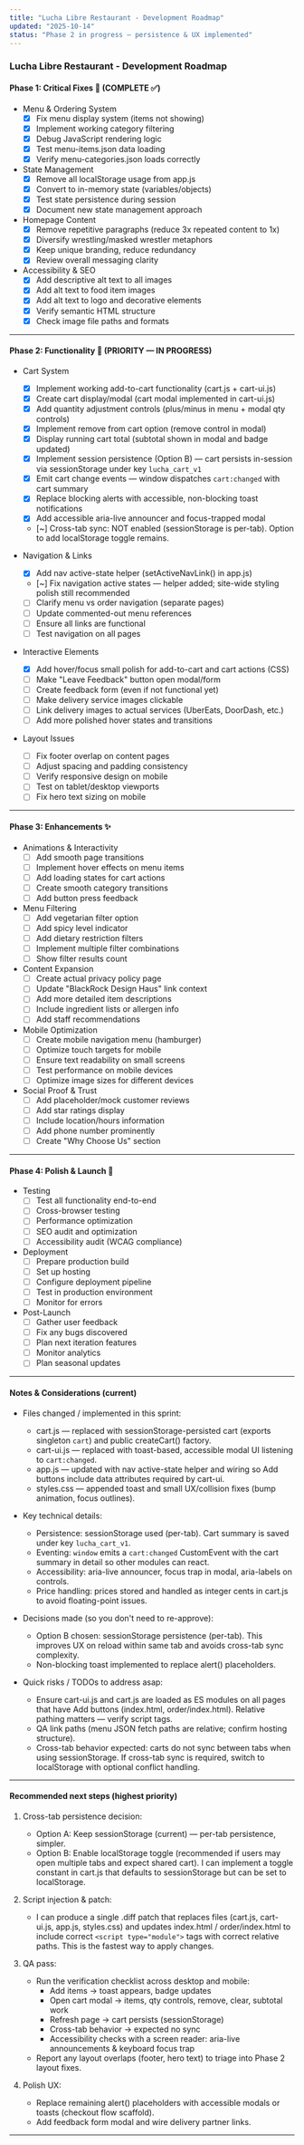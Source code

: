 ```yaml
---
title: "Lucha Libre Restaurant - Development Roadmap"
updated: "2025-10-14"
status: "Phase 2 in progress — persistence & UX implemented"
---
```


### Lucha Libre Restaurant - Development Roadmap

#### Phase 1: Critical Fixes 🔧 (COMPLETE ✅)

- Menu & Ordering System
  - [x] Fix menu display system (items not showing)
  - [x] Implement working category filtering
  - [x] Debug JavaScript rendering logic
  - [x] Test menu-items.json data loading
  - [x] Verify menu-categories.json loads correctly

- State Management
  - [x] Remove all localStorage usage from app.js
  - [x] Convert to in-memory state (variables/objects)
  - [x] Test state persistence during session
  - [x] Document new state management approach

- Homepage Content
  - [x] Remove repetitive paragraphs (reduce 3x repeated content to 1x)
  - [x] Diversify wrestling/masked wrestler metaphors
  - [x] Keep unique branding, reduce redundancy
  - [x] Review overall messaging clarity

- Accessibility & SEO
  - [x] Add descriptive alt text to all images
  - [x] Add alt text to food item images
  - [x] Add alt text to logo and decorative elements
  - [x] Verify semantic HTML structure
  - [x] Check image file paths and formats

---

#### Phase 2: Functionality 🚀 (PRIORITY — IN PROGRESS)

- Cart System
  - [x] Implement working add-to-cart functionality (cart.js + cart-ui.js)
  - [x] Create cart display/modal (cart modal implemented in cart-ui.js)
  - [x] Add quantity adjustment controls (plus/minus in menu + modal qty controls)
  - [x] Implement remove from cart option (remove control in modal)
  - [x] Display running cart total (subtotal shown in modal and badge updated)
  - [x] Implement session persistence (Option B) — cart persists in-session via sessionStorage under key `lucha_cart_v1`
  - [x] Emit cart change events — window dispatches `cart:changed` with cart summary
  - [x] Replace blocking alerts with accessible, non-blocking toast notifications
  - [x] Add accessible aria-live announcer and focus-trapped modal
  - [~] Cross-tab sync: NOT enabled (sessionStorage is per-tab). Option to add localStorage toggle remains.

- Navigation & Links
  - [x] Add nav active-state helper (setActiveNavLink() in app.js)
  - [~] Fix navigation active states — helper added; site-wide styling polish still recommended
  - [ ] Clarify menu vs order navigation (separate pages)
  - [ ] Update commented-out menu references
  - [ ] Ensure all links are functional
  - [ ] Test navigation on all pages

- Interactive Elements
  - [x] Add hover/focus small polish for add-to-cart and cart actions (CSS)
  - [ ] Make "Leave Feedback" button open modal/form
  - [ ] Create feedback form (even if not functional yet)
  - [ ] Make delivery service images clickable
  - [ ] Link delivery images to actual services (UberEats, DoorDash, etc.)
  - [ ] Add more polished hover states and transitions

- Layout Issues
  - [ ] Fix footer overlap on content pages
  - [ ] Adjust spacing and padding consistency
  - [ ] Verify responsive design on mobile
  - [ ] Test on tablet/desktop viewports
  - [ ] Fix hero text sizing on mobile

---

#### Phase 3: Enhancements ✨

- Animations & Interactivity
  - [ ] Add smooth page transitions
  - [ ] Implement hover effects on menu items
  - [ ] Add loading states for cart actions
  - [ ] Create smooth category transitions
  - [ ] Add button press feedback

- Menu Filtering
  - [ ] Add vegetarian filter option
  - [ ] Add spicy level indicator
  - [ ] Add dietary restriction filters
  - [ ] Implement multiple filter combinations
  - [ ] Show filter results count

- Content Expansion
  - [ ] Create actual privacy policy page
  - [ ] Update "BlackRock Design Haus" link context
  - [ ] Add more detailed item descriptions
  - [ ] Include ingredient lists or allergen info
  - [ ] Add staff recommendations

- Mobile Optimization
  - [ ] Create mobile navigation menu (hamburger)
  - [ ] Optimize touch targets for mobile
  - [ ] Ensure text readability on small screens
  - [ ] Test performance on mobile devices
  - [ ] Optimize image sizes for different devices

- Social Proof & Trust
  - [ ] Add placeholder/mock customer reviews
  - [ ] Add star ratings display
  - [ ] Include location/hours information
  - [ ] Add phone number prominently
  - [ ] Create "Why Choose Us" section

---

#### Phase 4: Polish & Launch 🎉

- Testing
  - [ ] Test all functionality end-to-end
  - [ ] Cross-browser testing
  - [ ] Performance optimization
  - [ ] SEO audit and optimization
  - [ ] Accessibility audit (WCAG compliance)

- Deployment
  - [ ] Prepare production build
  - [ ] Set up hosting
  - [ ] Configure deployment pipeline
  - [ ] Test in production environment
  - [ ] Monitor for errors

- Post-Launch
  - [ ] Gather user feedback
  - [ ] Fix any bugs discovered
  - [ ] Plan next iteration features
  - [ ] Monitor analytics
  - [ ] Plan seasonal updates

---

#### Notes & Considerations (current)

- Files changed / implemented in this sprint:
  - cart.js — replaced with sessionStorage-persisted cart (exports singleton `cart`) and public createCart() factory.
  - cart-ui.js — replaced with toast-based, accessible modal UI listening to `cart:changed`.
  - app.js — updated with nav active-state helper and wiring so Add buttons include data attributes required by cart-ui.
  - styles.css — appended toast and small UX/collision fixes (bump animation, focus outlines).
- Key technical details:
  - Persistence: sessionStorage used (per-tab). Cart summary is saved under key `lucha_cart_v1`.
  - Eventing: `window` emits a `cart:changed` CustomEvent with the cart summary in detail so other modules can react.
  - Accessibility: aria-live announcer, focus trap in modal, aria-labels on controls.
  - Price handling: prices stored and handled as integer cents in cart.js to avoid floating-point issues.

- Decisions made (so you don't need to re-approve):
  - Option B chosen: sessionStorage persistence (per-tab). This improves UX on reload within same tab and avoids cross-tab sync complexity.
  - Non-blocking toast implemented to replace alert() placeholders.

- Quick risks / TODOs to address asap:
  - Ensure cart-ui.js and cart.js are loaded as ES modules on all pages that have Add buttons (index.html, order/index.html). Relative pathing matters — verify script tags.
  - QA link paths (menu JSON fetch paths are relative; confirm hosting structure).
  - Cross-tab behavior expected: carts do not sync between tabs when using sessionStorage. If cross-tab sync is required, switch to localStorage with optional conflict handling.

---

#### Recommended next steps (highest priority)

1. Cross-tab persistence decision:
   - Option A: Keep sessionStorage (current) — per-tab persistence, simpler.
   - Option B: Enable localStorage toggle (recommended if users may open multiple tabs and expect shared cart). I can implement a toggle constant in cart.js that defaults to sessionStorage but can be set to localStorage.

2. Script injection & patch:
   - I can produce a single .diff patch that replaces files (cart.js, cart-ui.js, app.js, styles.css) and updates index.html / order/index.html to include correct `<script type="module">` tags with correct relative paths. This is the fastest way to apply changes.

3. QA pass:
   - Run the verification checklist across desktop and mobile:
     - Add items → toast appears, badge updates
     - Open cart modal → items, qty controls, remove, clear, subtotal work
     - Refresh page → cart persists (sessionStorage)
     - Cross-tab behavior → expected no sync
     - Accessibility checks with a screen reader: aria-live announcements & keyboard focus trap
   - Report any layout overlaps (footer, hero text) to triage into Phase 2 layout fixes.

4. Polish UX:
   - Replace remaining alert() placeholders with accessible modals or toasts (checkout flow scaffold).
   - Add feedback form modal and wire delivery partner links.

---




